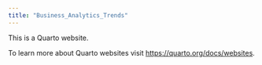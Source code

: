 ```yaml
---
title: "Business_Analytics_Trends"
---
```


This is a Quarto website.

To learn more about Quarto websites visit <https://quarto.org/docs/websites>.
